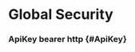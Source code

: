 

# Global Security

### ApiKey <Pill variant="info">bearer</Pill> <Pill variant="info">http</Pill> \{#ApiKey\}